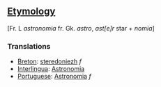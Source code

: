 ==[[Etymology]]==

[Fr. L ''astronomia'' fr. Gk. ''astro'', ''ast[e]r'' star + ''nomia'']

=== Translations ===
*[[Breton]]: [[steredoniezh]] ''f''
*[[Interlingua]]: [[Astronomia]]
*[[Portuguese]]: [[Astronomia]] ''f''